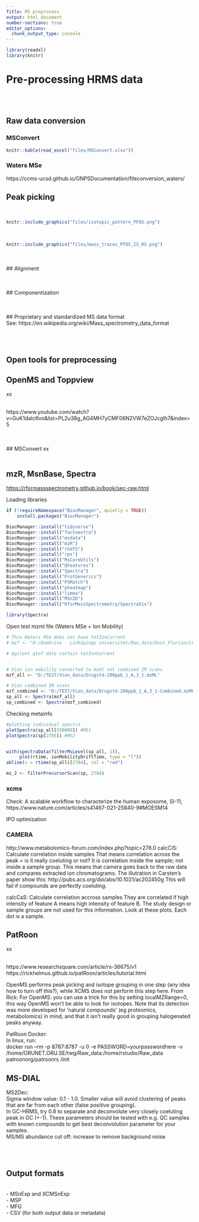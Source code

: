 ```yaml
---
Title: MS preprocess
output: html_document
number-sections: true
editor_options: 
  chunk_output_type: console
---
```


```r
library(readxl)
library(knitr)
```

# **Pre-processing HRMS data** {#MSPreprocess}

<br><br>

## Raw data conversion

### MSConvert

```r
knitr::kable(read_excel("files/MSConvert.xlsx"))

```

### Waters MSe

https://ccms-ucsd.github.io/GNPSDocumentation/fileconversion_waters/

## Peak picking

<br>

```r
knitr::include_graphics("files/isotopic_pattern_PFOS.png")

```

<br>

```r
knitr::include_graphics("files/mass_traces_PFOS_IS_RS.png")

```

<br><br> \## Alignment

<br><br> \## Componentization

<br><br> \## Proprietary and standardized MS data format <br> See: https://en.wikipedia.org/wiki/Mass_spectrometry_data_format

<br><br>

## Open tools for preprocessing

## OpenMS and Toppview

xx

<br> https://www.youtube.com/watch?v=GuK1daIc6vo&list=PL2u38g_AG4MH7yCMF06N2VW7eZOJcglh7&index=5

<br><br> \## MSConvert xx <br><br>

## mzR, MsnBase, Spectra

<https://rformassspectrometry.github.io/book/sec-raw.html>

Loading libraries

```r
if (!requireNamespace("BiocManager", quietly = TRUE))
    install.packages("BiocManager")

BiocManager::install("tidyverse")
BiocManager::install("factoextra")
BiocManager::install("msdata")
BiocManager::install("mzR")
BiocManager::install("rhdf5")
BiocManager::install("rpx")
BiocManager::install("MsCoreUtils")
BiocManager::install("QFeatures")
BiocManager::install("Spectra")
BiocManager::install("ProtGenerics")
BiocManager::install("PSMatch")
BiocManager::install("pheatmap")
BiocManager::install("limma")
BiocManager::install("MSnID")
BiocManager::install("RforMassSpectrometry/SpectraVis")

library(Spectra)
```

Open test mzml file (Waters MSe + Ion Mobility)

```r

# This Waters MSe does not have totIonCurrent 
# mzf <- "D:/OneDrive - Linköpings universitet/Raw_data/Dust_Florian/LC/LC_pos_mzML/QC_rep2.mzML"

# Agilent qtof data contain totIonCurrent


# Vion ion mobility converted to mzml not combined IM scans 
mzf_all <- "D:/TEST/Vion_data/Drugstd-200ppb_1_A,3_1.mzML"

# Vion combined IM scans
mzf_combined <- "D:/TEST/Vion_data/Drugstd-200ppb_1_A,3_1-Combined.mzML"
sp_all <- Spectra(mzf_all)
sp_combined <- Spectra(mzf_combined)
```

Checking metainfo

```r
#plotting individual spectra
plotSpectra(sp_all[550000]) #MS1
plotSpectra(sp[2785]) #MS2


with(spectraData(filterMsLevel(sp_all, 1)),
     plot(rtime, ionMobilityDriftTime, type = "l"))
abline(v = rtime(sp_all)[2784], col = "red")

ms_2 <- filterPrecursorScan(sp, 2784)
```

### xcms

Check: A scalable workflow to characterize the human exposome, SI-11, https://www.nature.com/articles/s41467-021-25840-9#MOESM14

IPO optimization

### CAMERA

http://www.metabolomics-forum.com/index.php?topic=278.0 calcCiS: Calculate correlation inside samples That means correlation across the peak = is it really coeluting or not? It is correlation inside the sample; not inside a sample group. This means that camera goes back to the raw data and compares extracted ion chromatograms. The illutration in Carsten's paper show this: http://pubs.acs.org/doi/abs/10.1021/ac202450g This will fail if compounds are perfectly coeluting.

calcCaS: Calculate correlation accross samples They are correlated if high intensity of feature A means high intensity of feature B. The study design or sample groups are not used for this information. Look at these plots. Each dot is a sample.

## PatRoon

xx <br><br>

https://www.researchsquare.com/article/rs-36675/v1 <br> https://rickhelmus.github.io/patRoon/articles/tutorial.html <br>

OpenMS performs peak picking and isotope grouping in one step (any idea how to turn off this?), while XCMS does not perform this step here. From Rick: For OpenMS: you can use a trick for this by setting localMZRange=0, this way OpenMS won't be able to look for isotopes. Note that its detection was more developed for 'natural compounds' (eg proteomics, metabolomics) in mind, and that it isn't really good in grouping halogenated peaks anyway.

PatRoon Docker:\
In linux, run:\
docker run --rm -p 8787:8787 -u 0 -e PASSWORD=yourpasswordhere -v /home/ORUNET.ORU.SE/twg/Raw_data:/home/rstudio/Raw_data patroonorg/patroonrs /init

## MS-DIAL

MS2Dec: <br> Sigma window value: 0.1 - 1.0. Smaller value will avoid clustering of peaks that are far from each other (false positive grouping).\
In GC-HRMS, try 0.8 to separate and deconvolute very closely coeluting peak in GC (+-1). These parameters should be tested with e.g. QC samples with known compounds to get best deconvolution parameter for your samples. <br> MS/MS abundance cut off: increase to remove background noise

<br><br>

## Output formats

<br> - MSnExp and XCMSnExp <br> - MSP <br> - MFG <br> - CSV (for both output data or metadata) <br>
